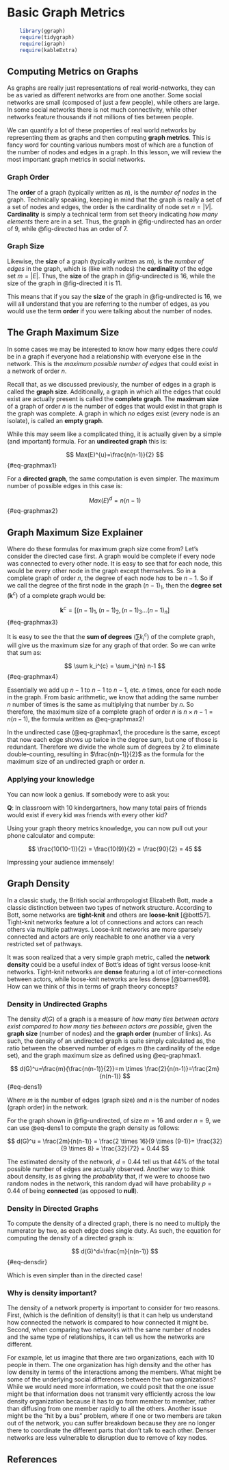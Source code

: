 # Basic Graph Metrics {#sec-graphmetrics}

```r
    library(ggraph)
    require(tidygraph)
    require(igraph)
    require(kableExtra)
```

## Computing Metrics on Graphs

As graphs are really just representations of real world-networks, they can be as varied as different networks are from one another. Some social networks are small (composed of just a few people), while others are large. In some social networks there is not much connectivity, while other networks feature thousands if not millions of ties between people. 

We can quantify a lot of these properties of real world networks by representing them as graphs and then computing **graph metrics**. This is fancy word for counting various numbers most of which are a function of the number of nodes and edges in a graph. In this lesson, we will review the most important graph metrics in social networks.

### Graph Order
The **order** of a graph (typically written as $n$), is the *number of nodes* in the graph. Technically speaking, keeping in mind that the graph is really a set of a set of nodes and edges, the order is the cardinality of node set $n = |V|$. **Cardinality** is simply a technical term from set theory indicating *how many elements* there are in a set. Thus, the graph in @fig-undirected has an order of 9, while @fig-directed has an order of 7.

### Graph Size

Likewise, the **size** of a graph (typically written as $m$), is the *number of edges* in the graph, which is (like with nodes) the **cardinality** of the edge set $m = |E|$. Thus, the **size** of the graph in @fig-undirected is 16, while the size of the graph in @fig-directed it is 11.

This means that if you say the **size** of the graph in @fig-undirected is 16, we will all understand that you are referring to the number of edges, as you would use the term **order** if you were talking about the number of nodes.

## The Graph Maximum Size

In some cases we may be interested to know how many edges there *could* be in a graph if everyone had a relationship with everyone else in the network. This is the *maximum possible number of edges* that could exist in a network of order $n$.

Recall that, as we discussed previously, the number of edges in a graph is called the **graph size**. Additionally, a graph in which all the edges that could exist are actually present is called the **complete graph**. The **maximum size** of a graph of order $n$ is the number of edges that would exist in that graph is the graph was complete. A graph in which *no* edges exist (every node is an isolate), is called an **empty graph**.

While this may seem like a complicated thing, it is actually given by a simple (and important) formula. For an **undirected graph** this is:

$$
  Max(E)^{u}=\frac{n(n-1)}{2}
$${#eq-graphmax1}

For a **directed graph**, the same computation is even simpler. The maximum number of possible edges in this case is:

$$
  Max(E)^d=n(n-1)
$${#eq-graphmax2}

## Graph Maximum Size Explainer

Where do these formulas for maximum graph size come from? Let's consider the directed case first. A graph would be complete if every node was connected to every other node. It is easy to see that for each node, this would be every other node in the graph except themselves. So in a complete graph of order $n$, the degree of each node *has* to be $n-1$. So if we call the degree of the first node in the graph $(n-1)_1$, then the **degree set** ($\mathbf{k}^c$) of a complete graph would be:

$$
  \mathbf{k}^{c} = [(n-1)_1, (n-1)_2, (n-1)_3 \dots (n-1)_n]  
$${#eq-graphmax3}

It is easy to see the that the **sum of degrees** ($\sum k_i^c$) of the complete graph, will give us the maximum size for any graph of that order. So we can write that sum as:

$$
  \sum k_i^{c} = \sum_i^{n} n-1 
$${#eq-graphmax4}

Essentially we add up $n-1$ to $n-1$ to $n-1$, etc. $n$ times, once for each node in the graph. From basic arithmetic, we know that adding the same number $n$ number of times is the same as multiplying that number by $n$. So therefore, the maximum size of a complete graph of order $n$ is $n \times n-1 = n(n-1)$, the formula written as @eq-graphmax2!

In the undirected case (@eq-graphmax1, the procedure is the same, except that now each edge shows up twice in the degree sum, but one of those is redundant. Therefore we divide the whole sum of degrees by 2 to eliminate double-counting, resulting in $\frac{n(n-1)}{2}$ as the formula for the maximum size of an undirected graph or order $n$.

### Applying your knowledge

You can now look a genius. If somebody were to ask you:

**Q**: In classroom with 10 kindergartners, how many total pairs of friends would exist if every kid was friends with every other kid?

Using your graph theory metrics knowledge, you can now pull out your phone calculator and compute:

$$
  \frac{10(10-1)}{2} = 
  \frac{10(9)}{2} = 
  \frac{90}{2} = 45
$$

Impressing your audience immensely!

## Graph Density
In a classic study, the British social anthropologist Elizabeth Bott, made a classic distinction between two types of network structure. According to Bott, some networks are **tight-knit** and others are **loose-knit** [@bott57]. Tight-knit networks feature a lot of connections and actors can reach others via multiple pathways. Loose-knit networks are more sparsely connected and actors are only reachable to one another via a very restricted set of pathways.

It was soon realized that a very simple graph metric, called the **network density** could be a useful index of Bott's ideas of tight versus loose-knit networks. Tight-knit networks are **dense** featuring a lot of inter-connections between actors, while loose-knit networks are less dense [@barnes69]. How can we think of this in terms of graph theory concepts?

### Density in Undirected Graphs
The density $d(G)$ of a graph is a measure of *how many ties between actors exist compared to how many ties between actors are possible*, given the **graph size** (number of nodes) and the **graph order** (number of links). As such, the density of an undirected graph is quite simply calculated as, the ratio between the observed number of edges $m$ (the cardinality of the edge set), and the graph maximum size as defined using @eq-graphmax1.

$$
  d(G)^u=\frac{m}{\frac{n(n-1)}{2}}=m \times \frac{2}{n(n-1)}=\frac{2m}{n(n-1)}
$$ {#eq-dens1}

Where $m$ is the number of edges (graph size) and $n$ is the number of nodes (graph order) in the network.

For the graph shown in @fig-undirected, of size $m = 16$ and order $n=9$, we can use @eq-dens1 to compute the graph density as follows:

$$
  d(G)^u = \frac{2m}{n(n-1)} = 
  \frac{2 \times 16}{9 \times (9-1)}=
  \frac{32}{9 \times 8} = 
  \frac{32}{72} = 
  0.44
$$

The estimated density of the network, $d = 0.44$ tell us that 44% of the total possible number of edges are actually observed. Another way to think about density, is as giving the *probability* that, if we were to choose two random nodes in the network, this random dyad will have probability $p = 0.44$ of being **connected** (as opposed to **null**).

### Density in Directed Graphs
To compute the density of a directed graph, there is no need to multiply the numerator by two, as each edge does single duty. As such, the equation for computing the density of a directed graph is:

$$
  d(G)^d=\frac{m}{n(n-1)}
$${#eq-densdir}

Which is even simpler than in the directed case!

### Why is density important?

The density of a network property is important to consider for two reasons. First, (which is the definition of density!) is that it can help us understand how connected the network is compared to how connected it might be. Second, when comparing two networks with the same number of nodes and the same type of relationships, it can tell us how the networks are different.

For example, let us imagine that there are two organizations, each with 10 people in them. The one organization has high density and the other has low density in terms of the interactions among the members. What might be some of the underlying social differences between the two organizations? While we would need more information, we could posit that the one issue might be that information does not transmit very efficiently across the low density organization because it has to go from member to member, rather than diffusing from one member rapidly to all the others. Another issue might be the "hit by a bus" problem, where if one or two members are taken out of the network, you can suffer breakdown because they are no longer there to coordinate the different parts that don't talk to each other. Denser networks are less vulnerable to disruption due to remove of key nodes.


## References {.unnumbered}